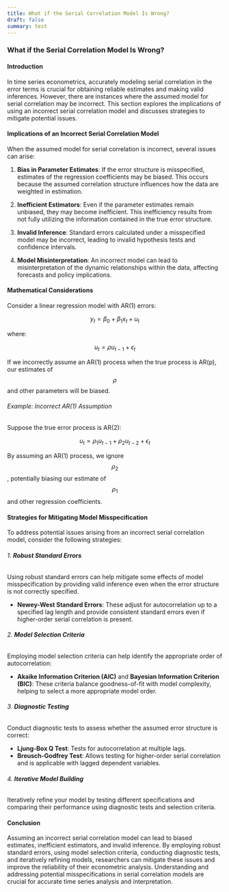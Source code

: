 ```yaml
---
title: What if the Serial Correlation Model Is Wrong?
draft: false
summary: test
---
```



<TOCInline toc={props.toc} asDisclosure />

### What if the Serial Correlation Model Is Wrong?

#### Introduction

In time series econometrics, accurately modeling serial correlation in the error terms is crucial for obtaining reliable estimates and making valid inferences. However, there are instances where the assumed model for serial correlation may be incorrect. This section explores the implications of using an incorrect serial correlation model and discusses strategies to mitigate potential issues.

#### Implications of an Incorrect Serial Correlation Model

When the assumed model for serial correlation is incorrect, several issues can arise:

1. **Bias in Parameter Estimates**: If the error structure is misspecified, estimates of the regression coefficients may be biased. This occurs because the assumed correlation structure influences how the data are weighted in estimation.

2. **Inefficient Estimators**: Even if the parameter estimates remain unbiased, they may become inefficient. This inefficiency results from not fully utilizing the information contained in the true error structure.

3. **Invalid Inference**: Standard errors calculated under a misspecified model may be incorrect, leading to invalid hypothesis tests and confidence intervals.

4. **Model Misinterpretation**: An incorrect model can lead to misinterpretation of the dynamic relationships within the data, affecting forecasts and policy implications.

#### Mathematical Considerations

Consider a linear regression model with AR(1) errors:

$$
y_t = \beta_0 + \beta_1 x_t + u_t
$$

where:

$$
u_t = \rho u_{t-1} + \epsilon_t
$$

If we incorrectly assume an AR(1) process when the true process is AR(p), our estimates of $$ \rho $$ and other parameters will be biased.

###### Example: Incorrect AR(1) Assumption

Suppose the true error process is AR(2):

$$
u_t = \rho_1 u_{t-1} + \rho_2 u_{t-2} + \epsilon_t
$$

By assuming an AR(1) process, we ignore $$ \rho_2 $$, potentially biasing our estimate of $$ \rho_1 $$ and other regression coefficients.

#### Strategies for Mitigating Model Misspecification

To address potential issues arising from an incorrect serial correlation model, consider the following strategies:

###### 1. **Robust Standard Errors**

Using robust standard errors can help mitigate some effects of model misspecification by providing valid inference even when the error structure is not correctly specified.

- **Newey-West Standard Errors**: These adjust for autocorrelation up to a specified lag length and provide consistent standard errors even if higher-order serial correlation is present.

###### 2. **Model Selection Criteria**

Employing model selection criteria can help identify the appropriate order of autocorrelation:

- **Akaike Information Criterion (AIC)** and **Bayesian Information Criterion (BIC)**: These criteria balance goodness-of-fit with model complexity, helping to select a more appropriate model order.

###### 3. **Diagnostic Testing**

Conduct diagnostic tests to assess whether the assumed error structure is correct:

- **Ljung-Box Q Test**: Tests for autocorrelation at multiple lags.
- **Breusch-Godfrey Test**: Allows testing for higher-order serial correlation and is applicable with lagged dependent variables.

###### 4. **Iterative Model Building**

Iteratively refine your model by testing different specifications and comparing their performance using diagnostic tests and selection criteria.

#### Conclusion

Assuming an incorrect serial correlation model can lead to biased estimates, inefficient estimators, and invalid inference. By employing robust standard errors, using model selection criteria, conducting diagnostic tests, and iteratively refining models, researchers can mitigate these issues and improve the reliability of their econometric analysis. Understanding and addressing potential misspecifications in serial correlation models are crucial for accurate time series analysis and interpretation.
